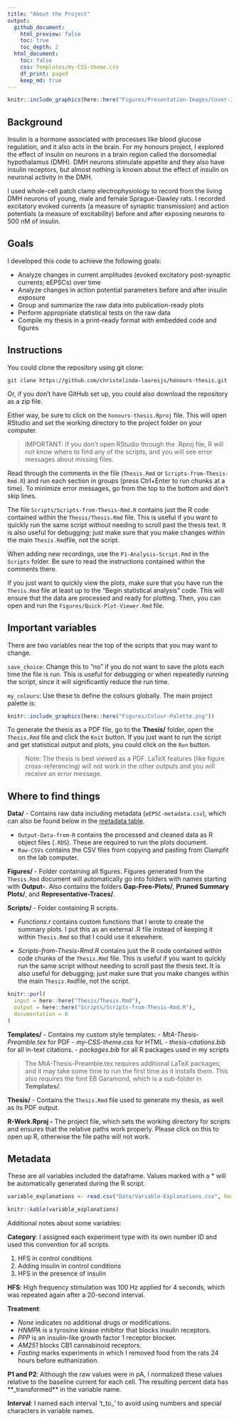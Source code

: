 ```yaml
---
title: "About the Project"
output:
  github_document:
    html_preview: false
    toc: true
    toc_depth: 2
  html_document:
    toc: false
    css: Templates/my-CSS-theme.css
    df_print: paged
    keep_md: true
---
```


```r

knitr::include_graphics(here::here("Figures/Presentation-Images/Cover-Image.png"))
```


## Background

Insulin is a hormone associated with processes like blood glucose regulation, and it also acts in the brain. For my honours project, I explored the effect of insulin on neurons in a brain region called the dorsomedial hypothalamus (DMH). DMH neurons stimulate appetite and they also have insulin receptors, but almost nothing is known about the effect of insulin on neuronal activity in the DMH.

I used whole-cell patch clamp electrophysiology to record from the living DMH neurons of young, male and female Sprague-Dawley rats. I recorded excitatory evoked currents (a measure of synaptic transmission) and action potentials (a measure of excitability) before and after exposing neurons to 500 nM of insulin.

## Goals

I developed this code to achieve the following goals:

-   Analyze changes in current amplitudes (evoked excitatory post-synaptic currents; eEPSCs) over time
-   Analyze changes in action potential parameters before and after insulin exposure
-   Group and summarize the raw data into publication-ready plots
-   Perform appropriate statistical tests on the raw data 
-   Compile my thesis in a print-ready format with embedded code and figures

## Instructions

You could clone the repository using git clone:

```
git clone https://github.com/christelinda-laureijs/honours-thesis.git
```

Or, if you don't have GitHub set up, you could also download the repository as a zip file.

Either way, be sure to click on the `honours-thesis.Rproj` file. This will open RStudio and set the working directory to the project folder on your computer.

> IMPORTANT: If you don’t open RStudio through the .Rproj file, R will not know where to find any of the scripts, and you will see error messages about missing files.

Read through the comments in the file (`Thesis.Rmd` or `Scripts-from-Thesis-Rmd.R`) and run each section in groups (press Ctrl+Enter to run chunks at a time). To minimize error messages, go from the top to the bottom and don’t skip lines.

The file `Scripts/Scripts-from-Thesis-Rmd.R` contains just the R code contained within the `Thesis/Thesis.Rmd` file. This is useful if you want to quickly run the same script without needing to scroll past the thesis text. It is also useful for debugging; just make sure that you make changes within the main `Thesis.Rmd`file, not the script.

When adding new recordings, use the `P1-Analysis-Script.Rmd` in the `Scripts` folder. Be sure to read the instructions contained within the comments there.

If you just want to quickly view the plots, make sure that you have run the `Thesis.Rmd` file at least up to the "Begin statistical analysis" code. This will ensure that the data are processed and ready for plotting. Then, you can open and run the `Figures/Quick-Plot-Viewer.Rmd` file.

## Important variables

There are two variables near the top of the scripts that you may want to change.

`save_choice`: Change this to "no" if you do not want to save the plots each time the file is run. This is useful for debugging or when repeatedly running the script, since it will significantly reduce the run time.

`my_colours`: Use these to define the colours globally. The main project palette is:

```r

knitr::include_graphics(here::here("Figures/Colour-Palette.png"))
```

To generate the thesis as a PDF file, go to the **Thesis/** folder, open the `Thesis.Rmd` file and click the `Knit` button. If you just want to run the script and get statistical output and plots, you could click on the `Run` button.

> Note: The thesis is best viewed as a PDF. LaTeX features (like figure cross-referencing) will not work in the other outputs and you will receive an error message.

## Where to find things

**Data/** - Contains raw data including metadata (`eEPSC-metadata.csv`), which can also be found below in the [metadata table](#metadata).

-   `Output-Data-from-R` contains the processed and cleaned data as R object files (`.RDS`). These are required to run the plots document.
-   `Raw-CSVs` contains the CSV files from copying and pasting from Clampfit on the lab computer.

**Figures/** - Folder containing all figures. Figures generated from the `Thesis.Rmd` document will automatically go into folders with names starting with **Output-**. Also contains the folders **Gap-Free-Plots/**, **Pruned Summary Plots/**, and **Representative-Traces/**.

**Scripts/** - Folder containing R scripts.

-   *Functions.r* contains custom functions that I wrote to create the summary plots. I put this as an external .R file instead of keeping it within `Thesis.Rmd` so that I could use it elsewhere.

-   *Scripts-from-Thesis-Rmd.R* contains just the R code contained within code chunks of the `Thesis.Rmd` file. This is useful if you want to quickly run the same script without needing to scroll past the thesis text. It is also useful for debugging; just make sure that you make changes within the main `Thesis.Rmd`file, not the script.

```r
knitr::purl(
  input = here::here("Thesis/Thesis.Rmd"),
  output = here::here("Scripts/Scripts-from-Thesis-Rmd.R"),
  documentation = 0
)
```



**Templates/** - Contains my custom style templates:
-   *MtA-Thesis-Preamble.tex* for PDF
-   *my-CSS-theme.css* for HTML
-   *thesis-citations.bib* for all in-text citations.
-   *packages.bib* for all R packages used in my scripts

> The MtA-Thesis-Preamble.tex requires additional LaTeX packages, and it may take some time to run the first time as it installs them. This also requires the font EB Garamond, which is a sub-folder in **Templates/**.

**Thesis/** - Contains the `Thesis.Rmd` file used to generate my thesis, as well as its PDF output.

**R-Work.Rproj -** The project file, which sets the working directory for scripts and ensures that the relative paths work properly. Please click on this to open up R, otherwise the file paths will not work.

## Metadata {#metadata}

These are all variables included the dataframe. Values marked with a * will be automatically generated during the R script.

```r
variable_explanations <- read.csv("Data/Variable-Explanations.csv", header = T)

knitr::kable(variable_explanations)
```

Additional notes about some variables: 

**Category**: I assigned each experiment type with its own number ID and used this convention for all scripts.

1.  HFS in control conditions
2.  Adding insulin in control conditions
3.  HFS in the presence of insulin

**HFS**: High frequency stimulation was 100 Hz applied for 4 seconds, which was repeated again after a 20-second interval.

**Treatment**:

-   *None* indicates no additional drugs or modifications.
-   *HNMPA* is a tyrosine kinase inhibitor that blocks insulin receptors.
-   *PPP* is an insulin-like growth factor 1 receptor blocker.
-   *AM251* blocks CB1 cannabinoid receptors.
-   *Fasting* marks experiments in which I removed food from the rats 24 hours before euthanization.

**P1 and P2**: Although the raw values were in pA, I normalized these values relative to the baseline current for each cell. The resulting percent data has **_transformed** in the variable name.

**Interval**: I named each interval 't_to\_' to avoid using numbers and special characters in variable names.